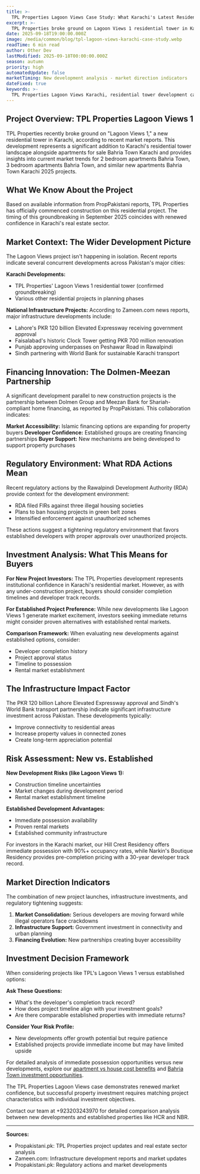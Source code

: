 ```yaml
---
title: >-
  TPL Properties Lagoon Views Case Study: What Karachi's Latest Residential Tower Reveals About Market Direction
excerpt: >-
  TPL Properties broke ground on Lagoon Views 1 residential tower in Karachi. Here's what this development tells us about current market trends and investment opportunities.
date: 2025-09-18T19:00:00.000Z
image: /media/common/blog/tpl-lagoon-views-karachi-case-study.webp
readTime: 6 min read
author: Other Dev
lastModified: 2025-09-18T00:00:00.000Z
season: autumn
priority: high
automatedUpdate: false
marketTiming: New development analysis - market direction indicators
dateFixed: true
keywords: >-
  TPL Properties Lagoon Views Karachi, residential tower development case study, Karachi property investment trends, new vs established developments
---
```


## Project Overview: TPL Properties Lagoon Views 1

TPL Properties recently broke ground on "Lagoon Views 1," a new residential tower in Karachi, according to recent market reports. This development represents a significant addition to Karachi's residential tower landscape alongside apartments for sale Bahria Town Karachi and provides insights into current market trends for 2 bedroom apartments Bahria Town, 3 bedroom apartments Bahria Town, and similar new apartments Bahria Town Karachi 2025 projects.

## What We Know About the Project

Based on available information from PropPakistani reports, TPL Properties has officially commenced construction on this residential project. The timing of this groundbreaking in September 2025 coincides with renewed confidence in Karachi's real estate sector.

## Market Context: The Wider Development Picture

The Lagoon Views project isn't happening in isolation. Recent reports indicate several concurrent developments across Pakistan's major cities:

**Karachi Developments:**
- TPL Properties' Lagoon Views 1 residential tower (confirmed groundbreaking)
- Various other residential projects in planning phases

**National Infrastructure Projects:**
According to Zameen.com news reports, major infrastructure developments include:
- Lahore's PKR 120 billion Elevated Expressway receiving government approval
- Faisalabad's historic Clock Tower getting PKR 700 million renovation
- Punjab approving underpasses on Peshawar Road in Rawalpindi
- Sindh partnering with World Bank for sustainable Karachi transport

## Financing Innovation: The Dolmen-Meezan Partnership

A significant development parallel to new construction projects is the partnership between Dolmen Group and Meezan Bank for Shariah-compliant home financing, as reported by PropPakistani. This collaboration indicates:

**Market Accessibility:** Islamic financing options are expanding for property buyers
**Developer Confidence:** Established groups are creating financing partnerships
**Buyer Support:** New mechanisms are being developed to support property purchases

## Regulatory Environment: What RDA Actions Mean

Recent regulatory actions by the Rawalpindi Development Authority (RDA) provide context for the development environment:

- RDA filed FIRs against three illegal housing societies
- Plans to ban housing projects in green belt zones
- Intensified enforcement against unauthorized schemes

These actions suggest a tightening regulatory environment that favors established developers with proper approvals over unauthorized projects.

## Investment Analysis: What This Means for Buyers

**For New Project Investors:**
The TPL Properties development represents institutional confidence in Karachi's residential market. However, as with any under-construction project, buyers should consider completion timelines and developer track records.

**For Established Project Preference:**
While new developments like Lagoon Views 1 generate market excitement, investors seeking immediate returns might consider proven alternatives with established rental markets.

**Comparison Framework:**
When evaluating new developments against established options, consider:
- Developer completion history
- Project approval status
- Timeline to possession
- Rental market establishment

## The Infrastructure Impact Factor

The PKR 120 billion Lahore Elevated Expressway approval and Sindh's World Bank transport partnership indicate significant infrastructure investment across Pakistan. These developments typically:

- Improve connectivity to residential areas
- Increase property values in connected zones
- Create long-term appreciation potential

## Risk Assessment: New vs. Established

**New Development Risks (like Lagoon Views 1):**
- Construction timeline uncertainties
- Market changes during development period
- Rental market establishment timeline

**Established Development Advantages:**
- Immediate possession availability
- Proven rental markets
- Established community infrastructure

For investors in the Karachi market, our Hill Crest Residency offers immediate possession with 90%+ occupancy rates, while Narkin's Boutique Residency provides pre-completion pricing with a 30-year developer track record.

## Market Direction Indicators

The combination of new project launches, infrastructure investments, and regulatory tightening suggests:

1. **Market Consolidation:** Serious developers are moving forward while illegal operators face crackdowns
2. **Infrastructure Support:** Government investment in connectivity and urban planning
3. **Financing Evolution:** New partnerships creating buyer accessibility

## Investment Decision Framework

When considering projects like TPL's Lagoon Views 1 versus established options:

**Ask These Questions:**
- What's the developer's completion track record?
- How does project timeline align with your investment goals?
- Are there comparable established properties with immediate returns?

**Consider Your Risk Profile:**
- New developments offer growth potential but require patience
- Established projects provide immediate income but may have limited upside

For detailed analysis of immediate possession opportunities versus new developments, explore our [apartment vs house cost benefits](/blog/real-cost-benefits-bahria-town-apartments-vs-houses) and [Bahria Town investment opportunities](/blog/bahria-town-karachi-prices-drop-buying-opportunity-2025).

The TPL Properties Lagoon Views case demonstrates renewed market confidence, but successful property investment requires matching project characteristics with individual investment objectives.

Contact our team at +923203243970 for detailed comparison analysis between new developments and established properties like HCR and NBR.

---

**Sources:**
- Propakistani.pk: TPL Properties project updates and real estate sector analysis
- Zameen.com: Infrastructure development reports and market updates
- Propakistani.pk: Regulatory actions and market developments